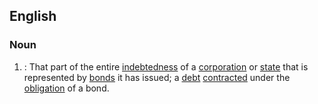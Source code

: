 ==English==

===Noun===
{{en-noun|bonded debt}}

# {{label|en|legal}}: That part of the entire [[indebtedness]] of a [[corporation]] or [[state]] that is represented by [[bonds]] it has issued; a [[debt]] [[contracted]] under the [[obligation]] of a bond.
